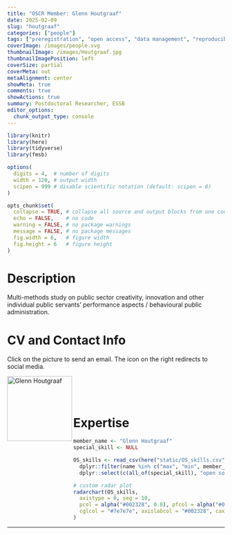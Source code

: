 ```yaml
---
title: "OSCR Member: Glenn Houtgraaf"
date: 2025-02-09
slug: "houtgraaf"
categories: ["people"]
tags: ["preregistration", "open access", "data management", "reproducible analysis", "school-essb"] # top 3 categories + unique + school
coverImage: /images/people.svg
thumbnailImage: /images/Houtgraaf.jpg
thumbnailImagePosition: left
coverSize: partial
coverMeta: out
metaAlignment: center
showMeta: true
comments: true
showActions: true
summary: Postdoctoral Researcher, ESSB
editor_options: 
  chunk_output_type: console
---
```


```r

library(knitr)
library(here)
library(tidyverse)
library(fmsb)

options(
  digits = 4,  # number of digits
  width = 120, # output width
  scipen = 999 # disable scientific notation (default: scipen = 0)
)

opts_chunk$set(
  collapse = TRUE, # collapse all source and output blocks from one code chunk into a single block
  echo = FALSE,    # no code
  warning = FALSE, # no package warnings
  message = FALSE, # no package messages
  fig.width = 6,   # figure width
  fig.height = 6   # figure height
)

```

# Description

Multi-methods study on public sector creativity, innovation and other individual public servants' performance aspects / behavioural public administration.

# CV and Contact Info

Click on the picture to send an email. The icon on the right redirects to social media.

<!-- EMAIL -->
<p>
  <a href="mailto:houtgraaf@essb.eur.nl">
  <img border="0" alt="Glenn Houtgraaf" src="/images/Houtgraaf.jpg" width="150" height="150" align="left">
  </a>
</p>

<!-- LINKEDIN -->
<p align="center">
  <a href="https://www.linkedin.com/in/dr-glenn-houtgraaf-929791133/" class="fa fa-file fa-2x" style="color:#00B969;">
  </a>
</p>

<BR><BR><BR>

# Expertise

```r

member_name <- "Glenn Houtgraaf"
special_skill <- NULL

OS_skills <- read_csv(here("static/OS_skills.csv")) %>%
  dplyr::filter(name %in% c("max", "min", member_name)) %>%
  dplyr::select(c(all_of(special_skill), "open source software", "open access", "data sharing", "reproducible analysis", "data management", "preregistration"))

# custom radar plot
radarchart(OS_skills,
  axistype = 0, seg = 10,
  pcol = alpha("#002328", 0.8), pfcol = alpha("#00B969", 0.6), plwd = 4, centerzero = TRUE, # polygon
  cglcol = "#7e7e7e", axislabcol = "#002328", caxislabels = seq(0, 10, 2), cglwd = 0.8 # grid
)

```

***


